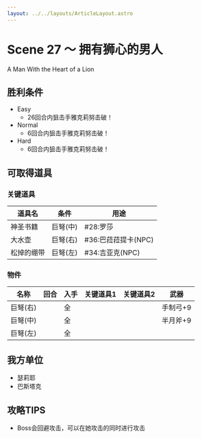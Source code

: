 ```yaml
---
layout: ../../layouts/ArticleLayout.astro
---
```

# Scene 27 ～ 拥有狮心的男人  

A Man With the Heart of a Lion

## 胜利条件 

- Easy
  - 26回合内狙击手雅克莉努击破！
- Normal
  - 6回合内狙击手雅克莉努击破！
- Hard
  - 6回合内狙击手雅克莉努击破！

## 可取得道具 

### 关键道具

|道具名|条件|用途|
|---|---|---|
|神圣书籍|巨弩(中)|#28:罗莎|
|大水壶|巨弩(右)|#36:巴菈菈提卡(NPC)|
|松掉的绷带|巨弩(左)|#34:吉亚克(NPC)|

### 物件

|名称|回合|入手|关键道具1|关键道具2|武器|
|---|---|---|---|---|---|
|巨弩(右)||全|||手制弓+9|
|巨弩(中)||全|||半月斧+9|
|巨弩(左)||全||||

## 我方单位 

- 瑟莉耶
- 巴斯塔克

## 攻略TIPS 

- Boss会回避攻击，可以在她攻击的同时进行攻击

